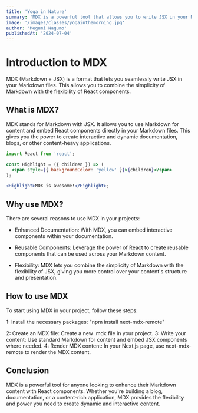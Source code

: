 ```yaml
---
title: 'Yoga in Nature'
summary: 'MDX is a powerful tool that allows you to write JSX in your Markdown...'
image: '/images/classes/yogainthemorning.jpg'
author: 'Megumi Nagumo'
publishedAt: '2024-07-04'
---
```


# Introduction to MDX

MDX (Markdown + JSX) is a format that lets you seamlessly write JSX in your Markdown files. This allows you to combine the simplicity of Markdown with the flexibility of React components.

## What is MDX?

MDX stands for Markdown with JSX. It allows you to use Markdown for content and embed React components directly in your Markdown files. This gives you the power to create interactive and dynamic documentation, blogs, or other content-heavy applications.

```jsx
import React from 'react';

const Highlight = ({ children }) => (
  <span style={{ backgroundColor: 'yellow' }}>{children}</span>
);

<Highlight>MDX is awesome!</Highlight>;
```

## Why use MDX?

There are several reasons to use MDX in your projects:

- Enhanced Documentation: With MDX, you can embed interactive components within your documentation.

- Reusable Components: Leverage the power of React to create reusable components that can be used across your Markdown content.

- Flexibility: MDX lets you combine the simplicity of Markdown with the flexibility of JSX, giving you more control over your content's structure and presentation.

<Counter />

## How to use MDX

To start using MDX in your project, follow these steps:

1: Install the necessary packages:
"npm install next-mdx-remote"

2: Create an MDX file: Create a new .mdx file in your project.
3: Write your content: Use standard Markdown for content and embed JSX components where needed.
4: Render MDX content: In your Next.js page, use next-mdx-remote to render the MDX content.

## Conclusion

MDX is a powerful tool for anyone looking to enhance their Markdown content with React components. Whether you're building a blog, documentation, or a content-rich application, MDX provides the flexibility and power you need to create dynamic and interactive content.
